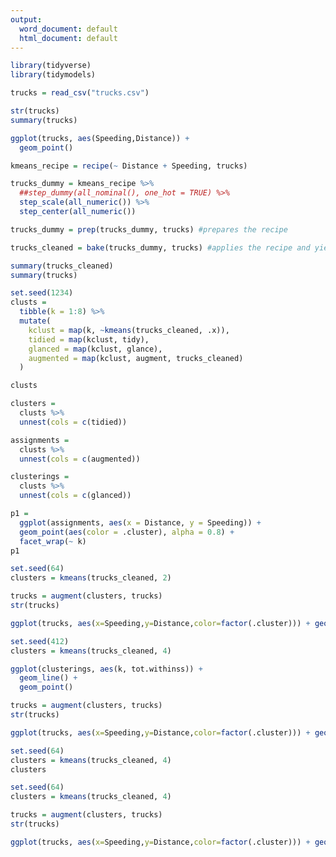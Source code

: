 ```yaml
---
output:
  word_document: default
  html_document: default
---
```





```r
library(tidyverse)
library(tidymodels)
```


```r
trucks = read_csv("trucks.csv")
```

```r
str(trucks)
summary(trucks)
```




```r
ggplot(trucks, aes(Speeding,Distance)) +
  geom_point()
```







```r
kmeans_recipe = recipe(~ Distance + Speeding, trucks) 

trucks_dummy = kmeans_recipe %>% 
  ##step_dummy(all_nominal(), one_hot = TRUE) %>%
  step_scale(all_numeric()) %>%
  step_center(all_numeric()) 

trucks_dummy = prep(trucks_dummy, trucks) #prepares the recipe

trucks_cleaned = bake(trucks_dummy, trucks) #applies the recipe and yields a data frame
```


```r
summary(trucks_cleaned)
summary(trucks)
```


```r
set.seed(1234)
clusts = 
  tibble(k = 1:8) %>%
  mutate(
    kclust = map(k, ~kmeans(trucks_cleaned, .x)),
    tidied = map(kclust, tidy),
    glanced = map(kclust, glance),
    augmented = map(kclust, augment, trucks_cleaned)
  )

clusts
```

```r
clusters = 
  clusts %>%
  unnest(cols = c(tidied))

assignments = 
  clusts %>% 
  unnest(cols = c(augmented))

clusterings = 
  clusts %>%
  unnest(cols = c(glanced))
```

```r
p1 = 
  ggplot(assignments, aes(x = Distance, y = Speeding)) +
  geom_point(aes(color = .cluster), alpha = 0.8) + 
  facet_wrap(~ k)
p1
```



```r
set.seed(64)
clusters = kmeans(trucks_cleaned, 2)
```


```r
trucks = augment(clusters, trucks)
str(trucks)
```




```r

ggplot(trucks, aes(x=Speeding,y=Distance,color=factor(.cluster))) + geom_point()

```


```r
set.seed(412)
clusters = kmeans(trucks_cleaned, 4)
```


```r
ggplot(clusterings, aes(k, tot.withinss)) +
  geom_line() +
  geom_point()
```



```r
trucks = augment(clusters, trucks)
str(trucks)
```

```r

ggplot(trucks, aes(x=Speeding,y=Distance,color=factor(.cluster))) + geom_point()

```



```r
set.seed(64)
clusters = kmeans(trucks_cleaned, 4)
clusters
```




```r
set.seed(64)
clusters = kmeans(trucks_cleaned, 4)
```


```r
trucks = augment(clusters, trucks)
str(trucks)
```

```r

ggplot(trucks, aes(x=Speeding,y=Distance,color=factor(.cluster))) + geom_point()

```

